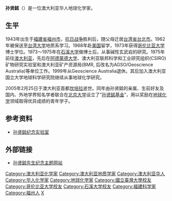 '''孙贤鉥'''（{{bd|1943年|10月27日|2005年|2月25日}}）是一位澳大利亚华人地球化学家。

==生平==
1943年出生于[[福建省|福建省]][[福州市|福州市]]，[[抗日战争|抗日战争]]胜利后，随父母迁居[[台湾省|台湾省]][[台北市|台北市]]。1962年被保送至[[台湾大学|台湾大学]]地质系学习。1968年赴[[美国|美国]]留学，1973年获得[[哥伦比亚大学|哥伦比亚大学]]博士学位。1973～1975年在[[石溪大学|石溪大学]]做博士后，从事碱性玄武岩的研究。1975年前往[[澳大利亚|澳大利亚]]，先后在[[阿德莱德大学|阿德莱德大学]]、澳大利亚联邦科学和工业研究组织(CSIRO)矿物研究实验室和澳大利亚矿产资源局(BMR, 后改名为AGSO/Geoscience Australia)等单位工作。1999年从Geoscience Australia退休。其后加入澳大利亚国立大学地球科学研究院继续从事地球化学研究。

2005年2月25日于澳大利亚首都[[坎培拉|坎培拉]]逝世。同年由孙贤鉥的亲属、生前好友及国内、外地学界知名学者联合在[[北京大学|北京大学]]设立了“[[孙贤鉥基金|孙贤鉥基金]]”，用以奖励在[[地球化学|地球化学]]领域取得优异成绩的青年学子。

==参考资料==
*[http://create.gl.ntu.edu.tw/sun/a.html 孙贤鉥纪念实验室] {{Wayback|url=http://create.gl.ntu.edu.tw/sun/a.html |date=20160304115500 }}
==外部链接==
*[https://web.archive.org/web/20120614084114/http://www.shensusun.net/index_ch.htm 孙贤鉥先生纪念主题网站]

{{DEFAULTSORT:S}}
[[Category:澳大利亚化学家|Category:澳大利亚化学家]]
[[Category:澳大利亚地质学家|Category:澳大利亚地质学家]]
[[Category:澳大利亚华人|Category:澳大利亚华人]]
[[Category:华人化学家|Category:华人化学家]]
[[Category:地球化学家|Category:地球化学家]]
[[Category:國立臺灣大學校友|Category:國立臺灣大學校友]]
[[Category:哥伦比亚大学校友|Category:哥伦比亚大学校友]]
[[Category:石溪大学校友|Category:石溪大学校友]]
[[Category:福建科学家|Category:福建科学家]]
[[Category:福州人|Category:福州人]]
[[Category:孙姓|X]]